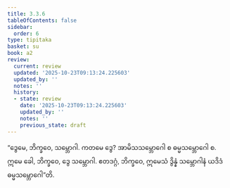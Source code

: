 ```yaml
---
title: 3.3.6
tableOfContents: false
sidebar:
  order: 6
type: tipitaka
basket: su
book: a2
review:
  current: review
  updated: '2025-10-23T09:13:24.225603'
  updated_by: ''
  notes: ''
  history:
  - state: review
    date: '2025-10-23T09:13:24.225603'
    updated_by: ''
    notes: ''
    previous_state: draft
---
```



<ReviewStatus review={frontmatter.review} showDetails={true} />

<HypothesisAnnotation frontmatter={frontmatter} />

<DynamicBreadcrumb />

<Division number="147" book="a2" e="ch" v="15" p="91">

<Paragraph number="238" book="a2">
“ဒွေမေ, ဘိက္ခဝေ, သမ္ဘောဂါ. ကတမေ ဒွေ? အာမိသသမ္ဘောဂေါ စ ဓမ္မသမ္ဘောဂေါ စ. ဣမေ ခေါ, ဘိက္ခဝေ, ဒွေ သမ္ဘောဂါ. ဧတဒဂ္ဂံ, ဘိက္ခဝေ, ဣမေသံ ဒွိန္နံ သမ္ဘောဂါနံ ယဒိဒံ ဓမ္မသမ္ဘောဂေါ”တိ.
</Paragraph>
</Division>